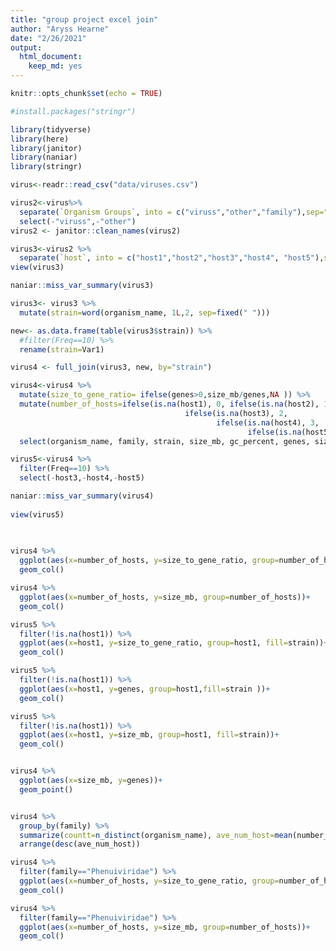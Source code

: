 ```yaml
---
title: "group project excel join"
author: "Aryss Hearne"
date: "2/26/2021"
output: 
  html_document: 
    keep_md: yes
---
```


```r
knitr::opts_chunk$set(echo = TRUE)
```

```r
#install.packages("stringr")
```


```r
library(tidyverse)
library(here)
library(janitor)
library(naniar)
library(stringr)
```

```r

virus<-readr::read_csv("data/viruses.csv")
```


```r
virus2<-virus%>%
  separate(`Organism Groups`, into = c("viruss","other","family"),sep=";") %>% 
  select(-"viruss",-"other")
virus2 <- janitor::clean_names(virus2)

```


```r

virus3<-virus2 %>% 
  separate(`host`, into = c("host1","host2","host3","host4", "host5"),sep=",")
view(virus3)

naniar::miss_var_summary(virus3)

```


```r
virus3<- virus3 %>%
  mutate(strain=word(organism_name, 1L,2, sep=fixed(" ")))

new<- as.data.frame(table(virus3$strain)) %>% 
  #filter(Freq==10) %>% 
  rename(strain=Var1)

virus4 <- full_join(virus3, new, by="strain")

virus4<-virus4 %>%
  mutate(size_to_gene_ratio= ifelse(genes>0,size_mb/genes,NA )) %>% 
  mutate(number_of_hosts=ifelse(is.na(host1), 0, ifelse(is.na(host2), 1, 
                                       ifelse(is.na(host3), 2,
                                              ifelse(is.na(host4), 3, 
                                                     ifelse(is.na(host5), 4, 5)))))) %>% 
  select(organism_name, family, strain, size_mb, gc_percent, genes, size_to_gene_ratio, number_of_hosts, host1, host2, host3, host4, host5, Freq)

virus5<-virus4 %>% 
  filter(Freq==10) %>% 
  select(-host3,-host4,-host5)

naniar::miss_var_summary(virus4)
  
view(virus5)
  
          

```



```r
virus4 %>% 
  ggplot(aes(x=number_of_hosts, y=size_to_gene_ratio, group=number_of_hosts))+
  geom_col()

virus4 %>% 
  ggplot(aes(x=number_of_hosts, y=size_mb, group=number_of_hosts))+
  geom_col()

virus5 %>% 
  filter(!is.na(host1)) %>% 
  ggplot(aes(x=host1, y=size_to_gene_ratio, group=host1, fill=strain))+
  geom_col()

virus5 %>% 
  filter(!is.na(host1)) %>% 
  ggplot(aes(x=host1, y=genes, group=host1,fill=strain ))+
  geom_col()

virus5 %>% 
  filter(!is.na(host1)) %>% 
  ggplot(aes(x=host1, y=size_mb, group=host1, fill=strain))+
  geom_col()


virus4 %>% 
  ggplot(aes(x=size_mb, y=genes))+
  geom_point()



```





```r
virus4 %>% 
  group_by(family) %>% 
  summarize(countt=n_distinct(organism_name), ave_num_host=mean(number_of_hosts)) %>% 
  arrange(desc(ave_num_host))


```



```r

virus4 %>% 
  filter(family=="Phenuiviridae") %>% 
  ggplot(aes(x=number_of_hosts, y=size_to_gene_ratio, group=number_of_hosts))+
  geom_col()

virus4 %>% 
  filter(family=="Phenuiviridae") %>% 
  ggplot(aes(x=number_of_hosts, y=size_mb, group=number_of_hosts))+
  geom_col()
  
  
```













